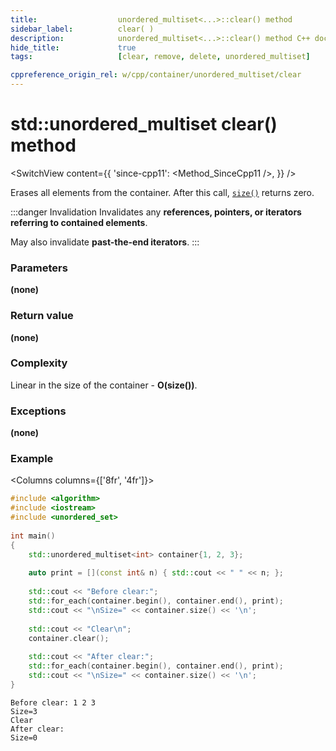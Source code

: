 ```yaml
---
title:					unordered_multiset<...>::clear() method
sidebar_label:			clear( )
description:			unordered_multiset<...>::clear() method C++ documentation
hide_title:				true
tags:					[clear, remove, delete, unordered_multiset]

cppreference_origin_rel: w/cpp/container/unordered_multiset/clear
---
```



<!----------------- Codes ---------------------->

<!-- clear() -->

# std::unordered_multiset clear() method

<SwitchView content={{
    'since-cpp11': <Method_SinceCpp11 />,
    }} />

Erases all elements from the container. After this call, [`size()`](/docs/containers/unordered_multiset/size) returns zero.

:::danger Invalidation
Invalidates any **references, pointers, or iterators referring to contained elements**.

May also invalidate **past-the-end iterators**.
:::

### Parameters

**(none)**

### Return value

**(none)**

### Complexity

Linear in the size of the container - **O(size())**.

### Exceptions

**(none)**

### Example

<Columns columns={['8fr', '4fr']}>
<div>

```cpp title='Main.cpp' showLineNumbers
#include <algorithm>
#include <iostream>
#include <unordered_set>
 
int main()
{
    std::unordered_multiset<int> container{1, 2, 3};
 
    auto print = [](const int& n) { std::cout << " " << n; };
 
    std::cout << "Before clear:";
    std::for_each(container.begin(), container.end(), print);
    std::cout << "\nSize=" << container.size() << '\n';
 
    std::cout << "Clear\n";
    container.clear();
 
    std::cout << "After clear:";
    std::for_each(container.begin(), container.end(), print);
    std::cout << "\nSize=" << container.size() << '\n';
}
```

</div>
<div>

```plaintext title="Possible output"
Before clear: 1 2 3
Size=3
Clear
After clear:
Size=0
```

</div>
</Columns>
